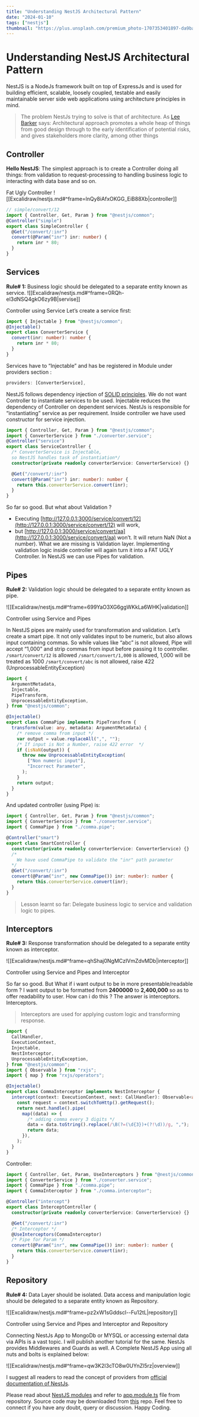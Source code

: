 ```yaml
---
title: "Understanding NestJS Architectural Pattern"
date: "2024-01-10"
tags: ["nestjs"]
thumbnail: "https://plus.unsplash.com/premium_photo-1707353401897-da9ba223f807?q=80&w=2670&auto=format&fit=crop&ixlib=rb-4.0.3&ixid=M3wxMjA3fDB8MHxwaG90by1wYWdlfHx8fGVufDB8fHx8fA%3D%3D"
---
```


# Understanding NestJS Architectural Pattern

NestJS is a NodeJs framework built on top of ExpressJs and is used for building efficient, scalable, loosely coupled, testable and easily maintainable server side web applications using architecture principles in mind.

> The problem NestJs trying to solve is that of architecture. As [Lee Barker](https://madecurious.com/curiosities/the-benefits-of-taking-an-architectural-approach-to-software-development/) says: Architectural approach promotes a whole heap of things from good design through to the early identification of potential risks, and gives stakeholders more clarity, among other things

## Controller

**Hello NestJS**: The simplest approach is to create a Controller doing all things: from validation to request-processing to handling business logic to interacting with data base and so on.

Fat Ugly Controller
![[Excalidraw/nestjs.md#^frame=lnQy8iAfxOKGG_EiB88Xb|controller]]

```ts
// simple/convert/12
import { Controller, Get, Param } from "@nestjs/common";
@Controller("simple")
export class SimpleController {
  @Get("/convert/:inr")
  convert(@Param("inr") inr: number) {
    return inr * 80;
  }
}
```

## Services

**Rule# 1:** Business logic should be delegated to a separate entity known as service.
![[Excalidraw/nestjs.md#^frame=0RQh-el3dNSQ4gkO6zy9B|servise]]

Controller using Service
Let’s create a service first:

```ts
import { Injectable } from "@nestjs/common";
@Injectable()
export class ConverterService {
  convert(inr: number): number {
    return inr * 80;
  }
}
```

Services have to “Injectable” and has be registered in Module under providers section :

```ts
providers: [ConverterService],
```

NestJS follows dependency injection of [SOLID principles](https://medium.com/backticks-tildes/the-s-o-l-i-d-principles-in-pictures-b34ce2f1e898). We do not want Controller to instantiate services to be used. Injectable reduces the dependency of Controller on dependent services. NestJs is responsible for “instantiating” service as per requirement. Inside controller we have used constructor for service injection.

```ts
import { Controller, Get, Param } from "@nestjs/common";
import { ConverterService } from "./converter.service";
@Controller("service")
export class ServiceController {
  /* ConverterService is Injectable, 
  so NestJS handles task of instantiation*/
  constructor(private readonly converterService: ConverterService) {}

  @Get("/convert/:inr")
  convert(@Param("inr") inr: number): number {
    return this.converterService.convert(inr);
  }
}
```

So far so good. But what about Validation ?

- Executing [http://127.0.0.1:3000/service/convert/12](http://127.0.0.1:3000/service/convert/12) will work,
- but [http://127.0.0.1:3000/service/convert/aa](http://127.0.0.1:3000/service/convert/aa) won’t.
  It will return NaN (Not a number). What we are missing is Validation layer. Implementing validation logic inside controller will again turn it into a FAT UGLY Controller. In NestJS we can use Pipes for validation.

## Pipes

**Rule# 2:** Validation logic should be delegated to a separate entity known as pipe.

![[Excalidraw/nestjs.md#^frame=699YaO3XG6ggWKkLa6WHK|validation]]

Controller using Service and Pipes

In NestJS pipes are mainly used for transformation and validation. Let’s create a smart pipe. It not only validates input to be numeric, but also allows input containing commas. So while values like “abc” is not allowed, Pipe will accept “1,000” and strip commas from input before passing it to controller.
`/smart/convert/12` is allowed
`/smart/convert/1,000` is allowed, 1,000 will be treated as 1000
`/smart/convert/abc` is not allowed, raise 422 (UnprocessableEntityException)

```ts
import {
  ArgumentMetadata,
  Injectable,
  PipeTransform,
  UnprocessableEntityException,
} from "@nestjs/common";

@Injectable()
export class CommaPipe implements PipeTransform {
  transform(value: any, metadata: ArgumentMetadata) {
    /* remove comma from input */
    var output = value.replaceAll(",", "");
    /* If input is Not a Number, raise 422 error  */
    if (isNaN(output)) {
      throw new UnprocessableEntityException(
        ["Non numeric input"],
        "Incorrect Parameter",
      );
    }
    return output;
  }
}
```

And updated controller (using Pipe) is:

```ts
import { Controller, Get, Param } from "@nestjs/common";
import { ConverterService } from "./converter.service";
import { CommaPipe } from "./comma.pipe";

@Controller("smart")
export class SmartController {
  constructor(private readonly converterService: ConverterService) {}
  /*
    We have used CommaPipe to validate the "inr" path parameter
  */
  @Get("/convert/:inr")
  convert(@Param("inr", new CommaPipe()) inr: number): number {
    return this.converterService.convert(inr);
  }
}
```

> Lesson learnt so far: Delegate business logic to service and validation logic to pipes.

## Interceptors

**Rule# 3:** Response transformation should be delegated to a separate entity known as interceptor.

![[Excalidraw/nestjs.md#^frame=qhShaj0NgMCzIVmZdvMDb|interceptor]]

Controller using Service and Pipes and Interceptor

So far so good. But What if i want output to be in more presentable/readable form ? I want output to be formatted from **2400000** to **2,400,000** so as to offer readability to user. How can i do this ?
The answer is interceptors. Interceptors.

> Interceptors are used for applying custom logic and transforming response.

```ts
import {
  CallHandler,
  ExecutionContext,
  Injectable,
  NestInterceptor,
  UnprocessableEntityException,
} from "@nestjs/common";
import { Observable } from "rxjs";
import { map } from "rxjs/operators";

@Injectable()
export class CommaInterceptor implements NestInterceptor {
  intercept(context: ExecutionContext, next: CallHandler): Observable<any> {
    const request = context.switchToHttp().getRequest();
    return next.handle().pipe(
      map((data) => {
        /* adding comma every 3 digits */
        data = data.toString().replace(/\B(?=(\d{3})+(?!\d))/g, ",");
        return data;
      }),
    );
  }
}
```

Controller:

```ts
import { Controller, Get, Param, UseInterceptors } from "@nestjs/common";
import { ConverterService } from "./converter.service";
import { CommaPipe } from "./comma.pipe";
import { CommaInterceptor } from "./comma.interceptor";

@Controller("intercept")
export class InterceptController {
  constructor(private readonly converterService: ConverterService) {}

  @Get("/convert/:inr")
  /* Interceptor */
  @UseInterceptors(CommaInterceptor)
  /* Pipe for Param */
  convert(@Param("inr", new CommaPipe()) inr: number): number {
    return this.converterService.convert(inr);
  }
}
```

## Repository

**Rule# 4:** Data Layer should be isolated. Data access and manipulation logic should be delegated to a separate entity known as Repository.

![[Excalidraw/nestjs.md#^frame=pz2xW1sGddscl--Fu12tL|repository]]

Controller using Service and Pipes and Interceptor and Repository

Connecting NestJs App to MongoDb or MYSQL or accessing external data via APIs is a vast topic. I will publish another tutorial for the same.
NestJs provides Middlewares and Guards as well. A Complete NestJS App using all nuts and bolts is explained below:

![[Excalidraw/nestjs.md#^frame=qw3K2I3cTO8w0UYnZl5rz|overview]]

I suggest all readers to read the concept of providers from [official documentation of NestJs](https://docs.nestjs.com/first-steps).

Please read about [NestJS modules](https://docs.nestjs.com/modules) and refer to [app.module.ts](https://github.com/mansha99/nestjs-arch/blob/master/src/app.module.ts) file from repository. Source code may be downloaded from [this](https://github.com/mansha99/nestjs-arch/tree/master) repo.
Feel free to connect if you have any doubt, query or discussion.
Happy Coding.

